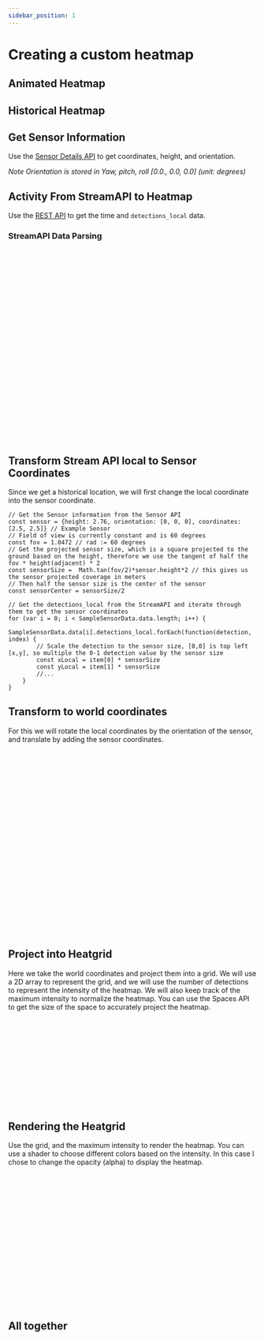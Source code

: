 ```yaml
---
sidebar_position: 1
---
```



# Creating a custom heatmap

## Animated Heatmap

<AnimatedCanvas loc={[0,0]} rot={0}/>

## Historical Heatmap

<Canvas loc={[0,0]} rot={0}/>

## Get Sensor Information

Use the [Sensor Details API](https://docs.butlr.io/#operation/get-sensors-id) to get coordinates, height, and orientation.

*Note Orientation is stored in Yaw, pitch, roll [0.0., 0.0, 0.0] (unit: degrees)*

## Activity From StreamAPI to Heatmap

Use the [REST API](https://docs.butlr.dev/#tag/Streams) to get the time and `detections_local` data.

### StreamAPI Data Parsing

```jsx
{
	"data": [
		{
			"time": "2021-06-22 22:35:10.655000+00:00",
			"detections_local": [
				[
					0.5,
					0.5
				]
			],
		"device_id": "00-17-0d-00-00-70-54-8a",
		"room_tag": "office"
		},
		{
			"time": "2021-06-22 22:35:10.655000+00:00",
			"detections_local": [
				[
					0.5,
					0.5
				]
			],
		"device_id": "00-17-0d-00-00-70-54-8a",
		"room_tag": "office"
		},
	]
}
```

## Transform Stream API local to Sensor Coordinates

Since we get a historical location, we will first change the local coordinate into the sensor coordinate. 


```tsx
// Get the Sensor information from the Sensor API
const sensor = {height: 2.76, orientation: [0, 0, 0], coordinates: [2.5, 2.5]} // Example Sensor
// Field of view is currently constant and is 60 degrees
const fov = 1.0472 // rad := 60 degrees
// Get the projected sensor size, which is a square projected to the ground based on the height, therefore we use the tangent of half the fov * height(adjacent) * 2
const sensorSize =  Math.tan(fov/2)*sensor.height*2 // this gives us the sensor projected coverage in meters
// Then half the sensor size is the center of the sensor
const sensorCenter = sensorSize/2

// Get the detections_local from the StreamAPI and iterate through them to get the sensor coordinates
for (var i = 0; i < SampleSensorData.data.length; i++) {
	SampleSensorData.data[i].detections_local.forEach(function(detection, index) {
		// Scale the detection to the sensor size, [0,0] is top left [x,y], so multiple the 0-1 detection value by the sensor size
		const xLocal = item[0] * sensorSize
		const yLocal = item[1] * sensorSize
		//...
	}
}
```

## Transform to world coordinates
For this we will rotate the local coordinates by the orientation of the sensor, and translate by adding the sensor coordinates.

```js
// This function rotates around the center xc, cy, by the angle theta
const rotate = (cx, cy, x, y, degrees) => {
	var radians = degres * Math.PI/180,
		cos = Math.cos(radians),
		sin = Math.sin(radians),
		nx = (cos * (x - cx)) + (sin * (y - cy)) + cx,
		ny = (cos * (y - cy)) - (sin * (x - cx)) + cy;
    return [nx, ny];
}

// Get the detections_local from the StreamAPI and iterate through them to get the sensor coordinates
for (var i = 0; i < SampleSensorData.data.length; i++) {
	SampleSensorData.data[i].detections_local.forEach(function(detection, index) {
		// Scale the detection to the sensor size, [0,0] is top left [x,y], so multiple the 0-1 detection value by the sensor size
		const xLocal = item[0] * sensorSize
		const yLocal = item[1] * sensorSize
		// Then rotate the detection to the local frame, orientation is in terms of the center, so we need to rotate around the center
		// Note we only rotate around the z axis (roll)
		const rotated = rotate(sensorCenter.X, sensorCenter.Y, xLocal, yLocal, sensor.orientation[2])
		// Next we translate to the global frame, note coordinates are to the sensor center, so we need to subtract the sensor center
		const xGlobal = rotated[0] + sensor.coordinates[0] - sensorCenter.X
		const yGlobal = rotated[1] + sensor.coordinates[1] - sensorCenter.Y
		//...
	}
}
```

## Project into Heatgrid
Here we take the world coordinates and project them into a grid. We will use a 2D array to represent the grid, and we will use the number of detections to represent the intensity of the heatmap. We will also keep track of the maximum intensity to normalize the heatmap.
You can use the Spaces API to get the size of the space to accurately project the heatmap.

```js
let gridSize = {width: 5, height: 5} // meters
let grid = [[0, 0, 0, 0, 0, 0],
			[0, 0, 0, 0, 0, 0],
			[0, 0, 0, 0, 0, 0],
			[0, 0, 0, 0, 0, 0],
			[0, 0, 0, 0, 0, 0]]

//....
// Now we place this into the grid, we need to convert the meters to the grid size
const xGrid = Math.floor((xGlobal/gridSize.width) * grid.length)
const yGrid = Math.floor((yGlobal/gridSize.height) * grid.length)
grid[xGrid][yGrid] += 1
```

## Rendering the Heatgrid
Use the grid, and the maximum intensity to render the heatmap. You can use a shader to choose different colors based on the intensity. In this case I chose to change the opacity (alpha) to display the heatmap.

```js
const draw = (ctx, grid, max_int) => {
	ctx.clearRect(0, 0, ctx.canvas.width, ctx.canvas.height)
	ctx.fillStyle = '#000000'
	ctx.beginPath()
	const height = ctx.canvas.height/grid.length
	const width = ctx.canvas.width/grid.length
	ctx.globalAlpha = 0.01;
	ctx.fillStyle = "red";
	ctx.fillRect(0, 0, ctx.canvas.width, ctx.canvas.height)
	for (var i = 0; i < grid.length; i++) { 
		for (var j = 0; j < grid[i].length; j++) { 
			ctx.beginPath()
			ctx.globalAlpha = 0.95 * (grid[i][j])/max_int;
			ctx.fillStyle = "red";
			ctx.fillRect(i*width, j*height, width, height)
		}
	}
}
```

## All together

```js
export const SampleSensorData =
	{
	"data": [
		{
			"time": "2021-06-22 22:35:10.655000+00:00",
			"detections_local": [
				[
					0,
					0
				]
			],
		"device_id": "00-17-0d-00-00-70-54-8a",
		"room_tag": "office"
		},
		{
			"time": "2021-06-22 22:35:10.655000+00:00",
			"detections_local": [
				[
					0.2,
					0.5
				]
			],
		"device_id": "00-17-0d-00-00-70-54-8a",
		"room_tag": "office"
		},
		{
			"time": "2021-06-22 22:35:10.655000+00:00",
			"detections_local": [
				[
					0.2,
					0.1
				]
			],
		"device_id": "00-17-0d-00-00-70-54-8a",
		"room_tag": "office"
		},
				{
			"time": "2021-06-22 22:35:10.655000+00:00",
			"detections_local": [
				[
					0.5,
					0.3
				],
								[
					0.1,
					0.9
				], 
				[
					0.2,
					0.5
				]
			],
		"device_id": "00-17-0d-00-00-70-54-8a",
		"room_tag": "office"
		},
	]
}

export function rotate(cx, cy, x, y, degrees) {
	var radians = degres * Math.PI/180,,
	    cos = Math.cos(radians),
		sin = Math.sin(radians),
		nx = (cos * (x - cx)) + (sin * (y - cy)) + cx,
		ny = (cos * (y - cy)) - (sin * (x - cx)) + cy;
    return [nx, ny];
}

export const Canvas = props => {
  const canvasRef = useRef(null)
  let grid = [[0, 0, 0, 0, 0, 0],
				[0, 0, 0, 0, 0, 0],
				[0, 0, 0, 0, 0, 0],
				[0, 0, 0, 0, 0, 0],
				[0, 0, 0, 0, 0, 0]]
  const draw = (ctx, grid, max_int) => {
    ctx.clearRect(0, 0, ctx.canvas.width, ctx.canvas.height)
    ctx.fillStyle = '#000000'
    ctx.beginPath()
	const height = ctx.canvas.height/grid.length
	const width = ctx.canvas.width/grid.length
	ctx.globalAlpha = 0.01;
	ctx.fillStyle = "red";
	ctx.fillRect(0, 0, ctx.canvas.width, ctx.canvas.height)
	for (var i = 0; i < grid.length; i++) { 
		for (var j = 0; j < grid[i].length; j++) { 
			ctx.beginPath()
			ctx.globalAlpha = 0.95 * (grid[i][j])/max_int;
			ctx.fillStyle = "red";
			ctx.fillRect(i*width, j*height, width, height)
		}
	}
  }
  const sensor = {height: 2.76, orientation: [0, 0, 0], coordinates: [2.5, 2.5]}
  const fov = 1.0472 // rad := 60 degrees
  const sensorSize =  Math.tan(fov/2)*sensor.height*2 // this gives us the sensor projected coverage in meters
  let sensorCenter = {X: sensorSize/2, Y: sensorSize/2}
  useEffect(() => {
    const canvas = canvasRef.current
    const context = canvas.getContext('2d')
	let frameMax = SampleSensorData.data.length
    let gridSize = {width: 5, height: 5} // meters
    //Our draw came here
	let maxInt = 0
    const render = () => {
		for (var i = 0; i < SampleSensorData.data.length; i++) {
			SampleSensorData.data[i].detections_local.forEach(function(item, index) {
				// Scale the detection to the sensor size, [0,0] is top left [x,y]
				const xLocal = item[0] * sensorSize
				const yLocal = item[1] * sensorSize
				// Then rotate the detection to the local frame, orientation is in terms of the center, so we need to rotate around the center
				// Note we only rotate around the z axis (roll)
				const rotated = rotate(sensorCenter.X, sensorCenter.Y, xLocal, yLocal, sensor.orientation[2])
				// Next we translate to the global frame, note coordinates are to the sensor center, so we need to subtract the sensor center
				const xGlobal = rotated[0] + sensor.coordinates[0] - sensorCenter.X
				const yGlobal = rotated[1] + sensor.coordinates[1] - sensorCenter.Y
				// Now we place this into the grid, we need to convert the meters to the grid size
				const xGrid = Math.floor((xGlobal/gridSize.width) * grid.length)
				const yGrid = Math.floor((yGlobal/gridSize.height) * grid.length)
				grid[xGrid][yGrid] += 1
				if (grid[xGrid][yGrid] > maxInt) {
					maxInt = grid[xGrid][yGrid]
				}
			})
		}
		draw(context, grid, maxInt)
	}
    render()
  }, [draw])
  return <canvas ref={canvasRef} {...props}/>
}
```

